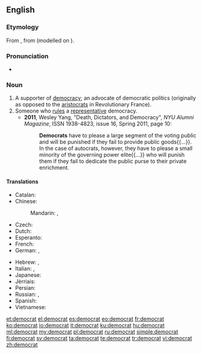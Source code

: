 {{wikipedia|dab=democrat}}
{{also|Democrat}}
==English==

===Etymology===
From {{etyl|fr|en}} {{term|lang=fr|démocrate}}, from {{term|démocratie|lang=fr}} (modelled on {{term|aristocrate||aristocrat|lang=fr}}).

===Pronunciation===
* {{IPA|/ˈdɛməkɹæt/}}

===Noun===
{{en-noun}}

# A supporter of [[democracy]]; an advocate of democratic politics (originally as opposed to the [[aristocrats]] in Revolutionary France).
# Someone who [[rule]]s a [[representative]] democracy.
#* '''2011''', Wesley Yang, "Death, Dictators, and Democracy", ''NYU Alumni Magazine'', ISSN 1938-4823, issue 16, Spring 2011, page 10:
#*: '''Democrats''' have to please a large segment of the voting public and will be punished if they fail to provide public goods{{...}}. In the case of autocrats, however, they have to please a small minority of the governing power elite{{...}} who will punish them if they fail to dedicate the public purse to their private enrichment.

====Translations====
{{trans-top|supporter of democracy}}
* Catalan: {{t-|ca|demòcrata|m|f}}
* Chinese:
*: Mandarin: {{t|cmn|民主主義者|sc=Hani}}, {{t|cmn|民主主义者|tr=mínzhǔzhǔyìzhě|sc=Hani}}
* Czech: {{t-|cs|demokrat|m}}
* Dutch: {{t+|nl|democraat|m}}
* Esperanto: {{t-|eo|demokrato}}
* French: {{t+|fr|démocrate|m|f}}
* German: {{t+|de|Demokrat|m}}, {{t-|de|Demokratin|f}}
{{trans-mid}}
* Hebrew: {{t-|he|דמוקרט|m|tr=demoqrat'}}, {{t-|he|דמוקרטית|f|tr=demoqrat'it}}
* Italian: {{t-|it|democratico|m}}, {{t+|it|democratica|f}}
* Japanese: {{t-|ja|民主主義者|tr=minshushugisha}}
* Jèrriais: {{tø|roa-jer|démocrate|m|f}}
* Persian: {{t+|fa|دموکرات|sc=fa-Arab}}
* Russian: {{t+|ru|демократ|m|tr=demokrát|sc=Cyrl}}, {{t+|ru|демократка|f|tr=demokrátka|sc=Cyrl}}
* Spanish: {{t+|es|demócrata|m|f}}
* Vietnamese: {{t-|vi|nhà dân chủ}}
{{trans-bottom}}
{{trans-top|ruler in a democracy}}
{{trans-mid}}
{{trans-bottom}}

[[et:democrat]]
[[el:democrat]]
[[es:democrat]]
[[eo:democrat]]
[[fr:democrat]]
[[ko:democrat]]
[[io:democrat]]
[[it:democrat]]
[[ku:democrat]]
[[hu:democrat]]
[[ml:democrat]]
[[my:democrat]]
[[pl:democrat]]
[[ru:democrat]]
[[simple:democrat]]
[[fi:democrat]]
[[sv:democrat]]
[[ta:democrat]]
[[te:democrat]]
[[tr:democrat]]
[[vi:democrat]]
[[zh:democrat]]